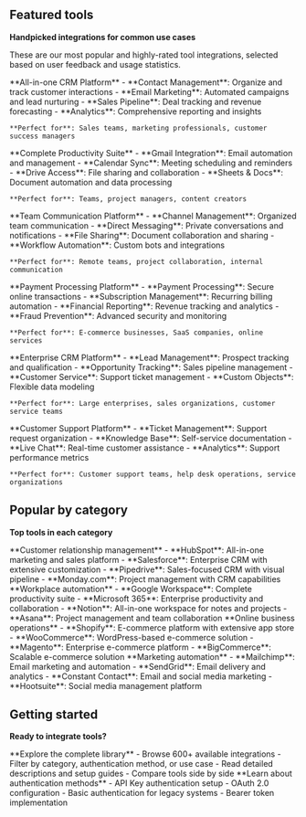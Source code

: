 ## Featured tools

**Handpicked integrations for common use cases**

These are our most popular and highly-rated tool integrations, selected based on user feedback and usage statistics.

<CardGroup cols={2}>
  <Card title="HubSpot" icon="users">
    **All-in-one CRM Platform**
    - **Contact Management**: Organize and track customer interactions
    - **Email Marketing**: Automated campaigns and lead nurturing
    - **Sales Pipeline**: Deal tracking and revenue forecasting
    - **Analytics**: Comprehensive reporting and insights

    **Perfect for**: Sales teams, marketing professionals, customer success managers
  </Card>

  <Card title="Gmail" icon="chrome">
    **Complete Productivity Suite**
    - **Gmail Integration**: Email automation and management
    - **Calendar Sync**: Meeting scheduling and reminders
    - **Drive Access**: File sharing and collaboration
    - **Sheets & Docs**: Document automation and data processing

    **Perfect for**: Teams, project managers, content creators
  </Card>

  <Card title="Slack" icon="slack">
    **Team Communication Platform**
    - **Channel Management**: Organized team communication
    - **Direct Messaging**: Private conversations and notifications
    - **File Sharing**: Document collaboration and sharing
    - **Workflow Automation**: Custom bots and integrations

    **Perfect for**: Remote teams, project collaboration, internal communication
  </Card>

  <Card title="Stripe" icon="credit-card">
    **Payment Processing Platform**
    - **Payment Processing**: Secure online transactions
    - **Subscription Management**: Recurring billing automation
    - **Financial Reporting**: Revenue tracking and analytics
    - **Fraud Prevention**: Advanced security and monitoring

    **Perfect for**: E-commerce businesses, SaaS companies, online services
  </Card>

  <Card title="Salesforce" icon="cloud">
    **Enterprise CRM Platform**
    - **Lead Management**: Prospect tracking and qualification
    - **Opportunity Tracking**: Sales pipeline management
    - **Customer Service**: Support ticket management
    - **Custom Objects**: Flexible data modeling

    **Perfect for**: Large enterprises, sales organizations, customer service teams
  </Card>

  <Card title="Zendesk" icon="headphones">
    **Customer Support Platform**
    - **Ticket Management**: Support request organization
    - **Knowledge Base**: Self-service documentation
    - **Live Chat**: Real-time customer assistance
    - **Analytics**: Support performance metrics

    **Perfect for**: Customer support teams, help desk operations, service organizations
  </Card>
</CardGroup>

## Popular by category

**Top tools in each category**

<Tabs>
  <Tab title="CRM & Sales">
    **Customer relationship management**
    - **HubSpot**: All-in-one marketing and sales platform
    - **Salesforce**: Enterprise CRM with extensive customization
    - **Pipedrive**: Sales-focused CRM with visual pipeline
    - **Monday.com**: Project management with CRM capabilities
  </Tab>

  <Tab title="Productivity">
    **Workplace automation**
    - **Google Workspace**: Complete productivity suite
    - **Microsoft 365**: Enterprise productivity and collaboration
    - **Notion**: All-in-one workspace for notes and projects
    - **Asana**: Project management and team collaboration
  </Tab>

  <Tab title="E-commerce">
    **Online business operations**
    - **Shopify**: E-commerce platform with extensive app store
    - **WooCommerce**: WordPress-based e-commerce solution
    - **Magento**: Enterprise e-commerce platform
    - **BigCommerce**: Scalable e-commerce solution
  </Tab>

  <Tab title="Marketing">
    **Marketing automation**
    - **Mailchimp**: Email marketing and automation
    - **SendGrid**: Email delivery and analytics
    - **Constant Contact**: Email and social media marketing
    - **Hootsuite**: Social media management platform
  </Tab>
</Tabs>

## Getting started

**Ready to integrate tools?**

<CardGroup cols={2}>
  <Card title="Browse all tools" icon="grid">
    **Explore the complete library**
    - Browse 600+ available integrations
    - Filter by category, authentication method, or use case
    - Read detailed descriptions and setup guides
    - Compare tools side by side
  </Card>

  <Card title="Authentication guide" icon="key">
    **Learn about authentication methods**
    - API Key authentication setup
    - OAuth 2.0 configuration
    - Basic authentication for legacy systems
    - Bearer token implementation
  </Card>
</CardGroup>

